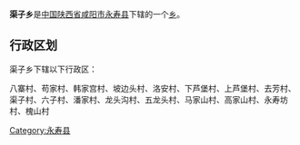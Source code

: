 {{中国乡级行政区
|行政区全称 = 渠子乡
|景观照片文件名 = 
|景观照片描述 = 
|汉语拼音 =
|其他语言 = 
|其他语言名称 = 
|位置图文件名 = 
|位置图描述 = 
|自定义图片=
|上级行政区 = [[陕西省|陕西省]][[咸阳市|咸阳市]][[永寿县|永寿县]]
|行政区类别 = [[乡级行政区|乡]]
|行政区划代码 = 
|行政区划 = 
|村委会 = 
|居委会 = 
|建置时间 = 
|领导职位 = 
|领导名称 = 
|政府驻地 = 
|毗邻 = 
|地理坐标 = 
|总面积 = 
|总人口 = 
|户籍人口 = 
|户籍人口年份 = 
|常住人口 = 
|常住人口年份 = 
|人口密度 = 
|GDP = 
|邮政编码 = 
|电话区号 = 
|官方网站 = 
|网站名称 = 
}}
'''渠子乡'''是[[中华人民共和国|中国]][[陕西省|陕西省]][[咸阳市|咸阳市]][[永寿县|永寿县]]下辖的一个[[乡级行政区|乡]]。

== 行政区划 ==
渠子乡下辖以下行政区：

八寨村、苟家村、韩家宫村、坡边头村、洛安村、下芦堡村、上芦堡村、去芳村、渠子村、六子村、潘家村、龙头沟村、五龙头村、马家山村、高家山村、永寿坊村、槐山村

{{陕西小作品}}
{{永寿县行政区划}}

[[Category:永寿县|Category:永寿县]]